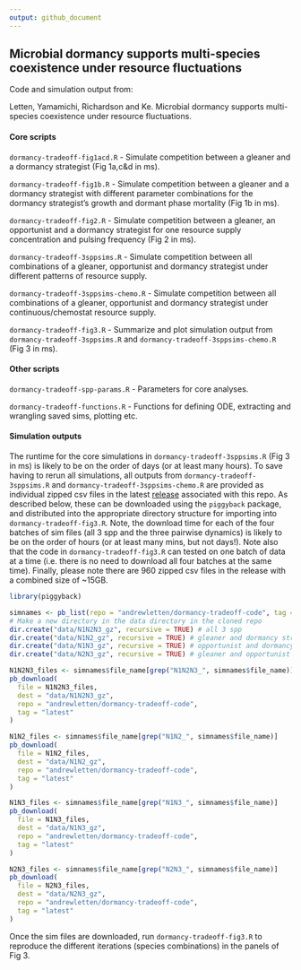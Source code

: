 ```yaml
---
output: github_document
---
```


<!-- README.md is generated from README.Rmd. Please edit that file -->

## Microbial dormancy supports multi-species coexistence under resource fluctuations

Code and simulation output from:

Letten, Yamamichi, Richardson and Ke. Microbial dormancy supports multi-species coexistence under resource fluctuations.

#### Core scripts

`dormancy-tradeoff-fig1acd.R` - Simulate competition between a gleaner and a dormancy strategist (Fig 1a,c&d in ms).  

`dormancy-tradeoff-fig1b.R` - Simulate competition between a gleaner and a dormancy strategist with different parameter combinations for the dormancy strategist's growth and dormant phase mortality (Fig 1b in ms). 

`dormancy-tradeoff-fig2.R` - Simulate competition between a gleaner, an opportunist and a dormancy strategist for one resource supply concentration and pulsing frequency (Fig 2 in ms).  

`dormancy-tradeoff-3sppsims.R` - Simulate competition between all combinations of a gleaner, opportunist and dormancy strategist under different patterns of resource supply.  

`dormancy-tradeoff-3sppsims-chemo.R` - Simulate competition between all combinations of a gleaner, opportunist and dormancy strategist under continuous/chemostat resource supply.  

`dormancy-tradeoff-fig3.R` - Summarize and plot simulation output from `dormancy-tradeoff-3sppsims.R` and `dormancy-tradeoff-3sppsims-chemo.R` (Fig 3 in ms).
 
#### Other scripts

`dormancy-tradeoff-spp-params.R` - Parameters for core analyses.

`dormancy-tradeoff-functions.R` - Functions for defining ODE, extracting and wrangling saved sims, plotting etc.

#### Simulation outputs

The runtime for the core simulations in `dormancy-tradeoff-3sppsims.R` (Fig 3 in ms) is likely to be on the order of days (or at least many hours). To save having to rerun all simulations, all outputs from `dormancy-tradeoff-3sppsims.R` and `dormancy-tradeoff-3sppsims-chemo.R` are provided as individual zipped csv files in the latest [release](https://github.com/andrewletten/dormancy-tradeoff-code/releases/tag/latest) associated with this repo. As described below, these can be downloaded using the `piggyback` package, and distributed into the appropriate directory structure for importing into `dormancy-tradeoff-fig3.R`. Note, the download time for each of the four batches of sim files (all 3 spp and the three pairwise dynamics) is likely to be on the order of hours (or at least many mins, but not days!). Note also that the code in `dormancy-tradeoff-fig3.R` can tested on one batch of data at a time (i.e. there is no need to download all four batches at the same time). Finally, please note there are 960 zipped csv files in the release with a combined size of ~15GB. 

```r
library(piggyback)

simnames <- pb_list(repo = "andrewletten/dormancy-tradeoff-code", tag = "latest")
# Make a new directory in the data directory in the cloned repo
dir.create("data/N1N2N3_gz", recursive = TRUE) # all 3 spp
dir.create("data/N1N2_gz", recursive = TRUE) # gleaner and dormancy strategist
dir.create("data/N1N3_gz", recursive = TRUE) # opportunist and dormancy strategist
dir.create("data/N2N3_gz", recursive = TRUE) # gleaner and opportunist

N1N2N3_files <- simnames$file_name[grep("N1N2N3_", simnames$file_name)]
pb_download(
  file = N1N2N3_files,
  dest = "data/N1N2N3_gz",
  repo = "andrewletten/dormancy-tradeoff-code",
  tag = "latest"
)

N1N2_files <- simnames$file_name[grep("N1N2_", simnames$file_name)]
pb_download(
  file = N1N2_files,
  dest = "data/N1N2_gz",
  repo = "andrewletten/dormancy-tradeoff-code",
  tag = "latest"
)

N1N3_files <- simnames$file_name[grep("N1N3_", simnames$file_name)]
pb_download(
  file = N1N3_files,
  dest = "data/N1N3_gz",
  repo = "andrewletten/dormancy-tradeoff-code",
  tag = "latest"
)

N2N3_files <- simnames$file_name[grep("N2N3_", simnames$file_name)]
pb_download(
  file = N2N3_files,
  dest = "data/N2N3_gz",
  repo = "andrewletten/dormancy-tradeoff-code",
  tag = "latest"
)

```

Once the sim files are downloaded, run `dormancy-tradeoff-fig3.R` to reproduce the different iterations (species combinations) in the panels of Fig 3. 

